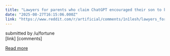 ```yaml
---
title: "Lawyers for parents who claim ChatGPT encouraged their son to kill himself say they will prove OpenAI rushed its chatbot to market to pocket billions"
date: "2025-08-27T16:15:06.000Z"
link: "https://www.reddit.com/r/artificial/comments/1n1lesh/lawyers_for_parents_who_claim_chatgpt_encouraged/"
---
```


submitted by    /u/fortune  
 [link]   [comments]

[Read more](https://www.reddit.com/r/artificial/comments/1n1lesh/lawyers_for_parents_who_claim_chatgpt_encouraged/)
